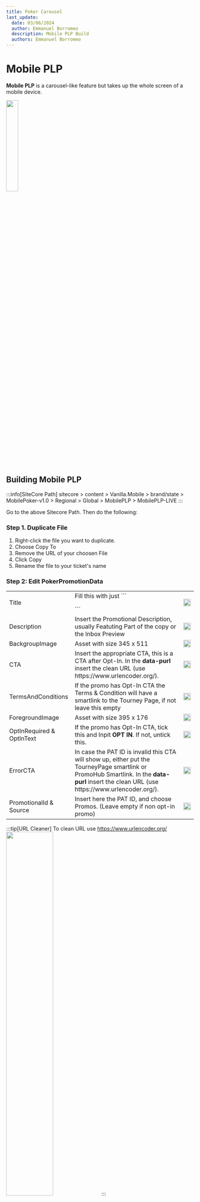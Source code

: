 ```yaml
---
title: Poker Carousel
last_update:
  date: 03/06/2024
  author: Emmanuel Borromeo
  description: Mobile PLP Build
  authors: Emmanuel Borromeo
---
```


# Mobile PLP

**Mobile PLP** is a carousel-like feature but takes up the whole screen of a mobile device.

<img src="/img/builds/mobile-plp/sample.png" width="25%"/>

## Building Mobile PLP

:::info[SiteCore Path]
sitecore > content > Vanilla.Mobile > brand/state > MobilePoker-v1.0 > Regional > Global > MobilePLP > MobilePLP-LIVE
:::

Go to the above Sitecore Path. Then do the following:

### Step 1. Duplicate File

1. Right-click the file you want to duplicate.
2. Choose Copy To
3. Remove the URL of your choosen File
4. Click Copy
5. Rename the file to your ticket's name

### Step 2: Edit PokerPromotionData

<table>
<tbody>
<tr>
<td>Title</td>
<td>Fill this with just ```<p></p>```</td>
<td><img src="/img/builds/mobile-plp/mobi plp title.png" width="100%"/></td>
</tr>
<tr>
<td>Description</td>
<td>Insert the Promotional Description, usually Featuting Part of the copy or the Inbox Preview</td>
<td><img src="/img/builds/mobile-plp/mobi plp desc.png" width="100%"/></td>
</tr>
<tr>
<td>BackgroupImage</td>
<td>Asset with size 345 x 511</td>
<td><img src="/img/builds/mobile-plp/mobi plp bg.png" width="100%"/></td>
</tr>
<tr>
<td>CTA</td>
<td>Insert the appropriate CTA, this is a CTA after Opt-In. In the <strong>data-purl</strong> insert the clean URL (use https://www.urlencoder.org/).</td>
<td><img src="/img/builds/mobile-plp/mobi plp cta.png" width="100%"/></td>
</tr>
<tr>
<td>TermsAndConditions</td>
<td>If the promo has Opt-In CTA the Terms &amp; Condition will have a smartlink to the Tourney Page, if not leave this empty</td>
<td><img src="/img/builds/mobile-plp/mobi plp tnc.png" width="100%"/></td>
</tr>
<tr>
<td>ForegroundImage</td>
<td>Asset with size 395 x 176</td>
<td><img src="/img/builds/mobile-plp/mobi plp png.png" width="100%"/></td>
</tr>
<tr>
<td>OptInRequired & OptInText</td>
<td>If the promo has Opt-In CTA, tick this and Inpit <strong>OPT IN</strong>. If not, untick this.</td>
<td><img src="/img/builds/mobile-plp/mobi plp opt in.png" width="100%"/></td>
</tr>
<tr>
<td>ErrorCTA</td>
<td>In case the PAT ID is invalid this CTA will show up, either put the TourneyPage smartlink or PromoHub Smartlink. In the <strong>data-purl</strong> insert the clean URL (use https://www.urlencoder.org/).</td>
<td><img src="/img/builds/mobile-plp/mobi plp error cta.png" width="100%"/></td>
</tr>
<tr>
<td>PromotionalId & Source</td>
<td>Insert here the PAT ID, and choose Promos. (Leave empty if non opt-in promo)</td>
<td><img src="/img/builds/mobile-plp/mobi plp promos.png" width="100%"/></td>
</tr>
</tbody>
</table>

:::tip[URL Cleaner]
To clean URL use https://www.urlencoder.org/
<img src="/img/builds/mobile-plp/url cleaner.png" width="50%"/>
:::



### Step 3: Filter & Publishing Date

1. Insert your QA Filter under **Condition**

```html
QueryString.Get('qa') = 'emil'
```

2. Clear Publishing Date (for new builds)

### Step 4: Screenshot your PLP

Go to your sites plp preview page with your qa filter name, then look for your output.

```html
https://poker.nj.betmgm.com/en/mobileplp?qa=yourname
```
